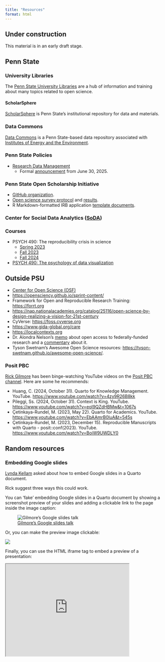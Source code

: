 ```yaml
---
title: "Resources"
format: html
---
```


::: {.callout-warning}
## Under construction

This material is in an early draft stage.
:::

## Penn State {-}

### University Libraries {-}

The [Penn State University Libraries](https://libraries.psu.edu) are a hub of information and training about many topics related to open science.

#### ScholarSphere {-}

[ScholarSphere](https://scholarsphere.psu.edu) is Penn State's institutional repository for data and materials.

### Data Commons {-}

[Data Commons](https://www.datacommons.psu.edu) is a Penn State-based data repository associated with [Institutes of Energy and the Environment](https://iee.psu.edu/home).

<!-- ### Institute for Computational and Data Science (ICDS) {- #icds} -->

<!-- ### Social Science Research Institute (SSRI) {- #ssri} -->

### Penn State Policies

- [Research Data Management](https://policy.psu.edu/policies/rp15)
  - Formal [announcement](https://researchsupport.psu.edu/announcements/new-research-data-management-policy/) from June 30, 2025.

### Penn State Open Scholarship Initiative {-}

- [GitHub organization](https://github.com/penn-state-open-science).
- [Open science survey protocol](http://penn-state-open-science.github.io/survey-fall-2022/) and [results](https://penn-state-open-science.github.io/survey-fall-2022/data-visualization.html).
- R Markdown-formatted IRB application [template documents](https://github.com/penn-state-open-science/irb-markdown-templates).

### Center for Social Data Analytics ([SoDA](https://soda.la.psu.edu)) {- #soda}

### Courses {-}

- PSYCH 490: The reproducibility crisis in science
  - [Spring 2023](https://psu-psychology.github.io/psych-490-reproducibility-2023-spring/)
  - [Fall 2023](https://psu-psychology.github.io/psych-490-reproducibility-2023-fall/)
  - [Fall 2024](https://psu-psychology.github.io/psych-490-reproducibility-2024-fall/)
- [PSYCH 490: The psychology of data visualization](https://psu-psychology.github.io/psych-490-data-viz-2025-spring/)

## Outside PSU {-}

- [Center for Open Science (OSF)](https://osf.io)
- <https://opensciency.github.io/sprint-content/>
- Framework for Open and Reproducible Research Training: <https://forrt.org>
- <https://nap.nationalacademies.org/catalog/25116/open-science-by-design-realizing-a-vision-for-21st-century>
- CyVerse: <https://foss.cyverse.org>
- <https://www.gida-global.org/care>
- <https://localcontexts.org>
- Dr. Alondra Nelson's [memo](http://www.whitehouse.gov/wp-content/uploads/2022/08/08-2022-OSTP-Public-Access-Memo.pdf) about open access to federally-funded research and a [commentary](https://guides.lib.umich.edu/open-research-and-scholarship/OSTP-memo) about it.
- Tyson Swetnam's Awesome Open Science resources: <https://tyson-swetnam.github.io/awesome-open-science/>.

### Posit PBC

[Rick Gilmore](directors.qmd#rick-gilmore) has been binge-watching YouTube videos on the [Posit PBC channel](https://www.youtube.com/@PositPBC). Here are some he recommends:

- Huang, C. (2024, October 31). Quarto for Knowledge Management. YouTube. <https://www.youtube.com/watch?v=4zy9R26B8kk>
- Pileggi, Ss. (2024, October 31). Context is King. YouTube. <https://www.youtube.com/watch?v=eoI9QZdHBMw&t=1067s>
- Çetinkaya-Rundel, M. (2023, May 22). Quarto for Academics. YouTube. <https://www.youtube.com/watch?v=EbAAmrB0luA&t=545s>
- Çetinkaya-Rundel, M. (2023, December 15). Reproducible Manuscripts with Quarto - posit::conf(2023). YouTube. <https://www.youtube.com/watch?v=BoiW9UWDLY0>

## Random resources

### Embedding Google slides

[Lynda Kellam](presenters.qmd#lynda-kellam) asked about how to embed Google slides in a Quarto document.

Rick suggest three ways this could work.

You can 'fake' embedding Google slides in a Quarto document by showing a screenshot preview of your slides and adding a clickable link to the page inside the image caption:

![[Gilmore's Google slides talk](https://docs.google.com/presentation/d/1_Grqui9BTrQajwTbrtmpndZM91PDhF8KsEILgIvgb74/edit?usp=sharing)](include/img/sample-google-slide.png)

Or, you can make the preview image clickable:

[![](include/img/sample-google-slide.png)](https://docs.google.com/presentation/d/1_Grqui9BTrQajwTbrtmpndZM91PDhF8KsEILgIvgb74/edit?usp=sharing)

Finally, you can use the HTML iframe tag to embed a preview of a presentation:

<iframe src="https://docs.google.com/presentation/d/1_Grqui9BTrQajwTbrtmpndZM91PDhF8KsEILgIvgb74/edit?usp=sharing" title="Google slides presentation" width="400" height="300"/>

You would have to add a clickable link to the file separately.

::: {.callout-important}
Your talk must be made public for this to work.
:::
